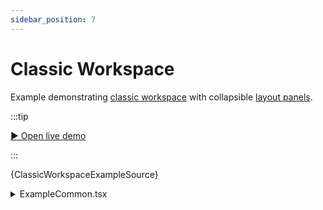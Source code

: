 ```yaml
---
sidebar_position: 7
---
```


# Classic Workspace

Example demonstrating [classic workspace](/docs/components/workspace) with
collapsible [layout panels](/docs/components/workspace-layout).

:::tip

[▶︎ Open live demo](/playground/classic-workspace)

:::


<CodeBlock language="tsx"
  title="/src/examples/PlaygroundClassicWorkspace.tsx"
  showLineNumbers>
  {ClassicWorkspaceExampleSource}
</CodeBlock>

<details>
  <summary>ExampleCommon.tsx</summary>
  <CodeBlock language="tsx"
    title="/src/examples/ExampleCommon.tsx"
    showLineNumbers>
    {ExampleCommonSource}
  </CodeBlock>
</details>
